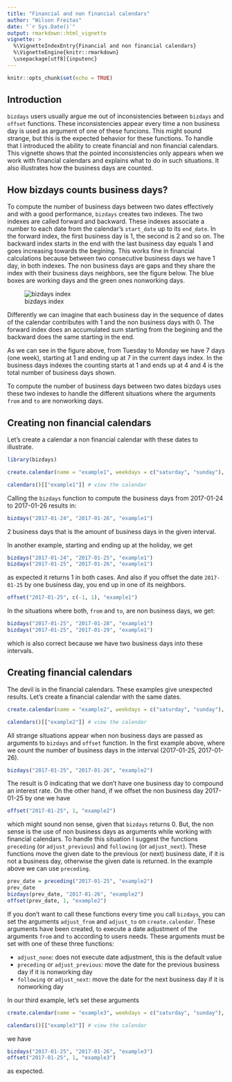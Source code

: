 ```yaml
---
title: "Financial and non financial calendars"
author: "Wilson Freitas"
date: "`r Sys.Date()`"
output: rmarkdown::html_vignette
vignette: >
  %\VignetteIndexEntry{Financial and non financial calendars}
  %\VignetteEngine{knitr::rmarkdown}
  \usepackage[utf8]{inputenc}
---
```


```r
knitr::opts_chunk$set(echo = TRUE)
```

## Introduction

`bizdays` users usually argue me out of inconsistencies between `bizdays` and `offset` functions.
These inconsistencies appear every time a non business day is used as argument of one of these funcions.
This might sound strange, but this is the expected behavior for these functions.
To handle that I introduced the ability to create financial and non financial calendars.
This vignette shows that the pointed inconsistencies only appears when we work with financial calendars and explains what to do in such situations.
It also illustrates how the business days are counted.

## How bizdays counts business days?

To compute the number of business days between two dates effectively and with a good performance, `bizdays` creates two indexes.
The two indexes are called forward and backward.
These indexes associate a number to each date from the calendar's `start_date` up to its `end_date`.
In the forward index, the first business day is 1, the second is 2 and so on.
The backward index starts in the end with the last business day equals 1 and goes increasing towards the begining.
This works fine in financial calculations because between two consecutive business days we have 1 day, in both indexes.
The non business days are gaps and they share the index with their business days neighbors, see the figure below.
The blue boxes are working days and the green ones nonworking days.

![bizdays index](bizdays_index.png "bizdays index")

Differently we can imagine that each business day in the sequence of dates of the calendar contributes with 1 and the non business days with 0.
The forward index does an accumulated sum starting from the begining and the backward does the same starting in the end.

As we can see in the figure above, from Tuesday to Monday we have 7 days (one week), starting at 1 and ending up at 7 in the current days index.
In the business days indexes the counting starts at 1 and ends up at 4 and 4 is the total number of business days shown.

To compute the number of business days between two dates bizdays uses these two indexes to handle the different situations where the arguments `from` and `to` are nonworking days.

## Creating non financial calendars

Let's create a calendar a non financial calendar with these dates to illustrate.

```r
library(bizdays)

create.calendar(name = "example1", weekdays = c("saturday", "sunday"), start.date = "2017-01-24", end.date = "2017-01-30", holidays = "2017-01-25", financial = FALSE)

calendars()[["example1"]] # view the calendar
```

Calling the `bizdays` function to compute the business days from 2017-01-24 to 2017-01-26 results in:

```r
bizdays("2017-01-24", "2017-01-26", "example1")
```

2 business days that is the amount of business days in the given interval.

In another example, starting and ending up at the holiday, we get

```r
bizdays("2017-01-24", "2017-01-25", "example1")
bizdays("2017-01-25", "2017-01-26", "example1")
```

as expected it returns 1 in both cases.
And also if you offset the date `2017-01-25` by one business day, you end up in one of its neighbors.

```r
offset("2017-01-25", c(-1, 1), "example1")
```

In the situations where both, `from` and `to`, are non business days, we get:

```r
bizdays("2017-01-25", "2017-01-28", "example1")
bizdays("2017-01-25", "2017-01-29", "example1")
```

which is also correct because we have two business days into these intervals.

## Creating financial calendars

The devil is in the financial calendars.
These examples give unexpected results.
Let's create a financial calendar with the same dates.

```r
create.calendar(name = "example2", weekdays = c("saturday", "sunday"), start.date = "2017-01-24", end.date = "2017-01-30", holidays = "2017-01-25", financial = TRUE)

calendars()[["example2"]] # view the calendar
```

All strange situations appear when non business days are passed as arguments to `bizdays` and `offset` function.
In the first example above, where we count the number of business days in the interval (2017-01-25, 2017-01-26).

```r
bizdays("2017-01-25", "2017-01-26", "example2")
```

The result is 0 indicating that we don't have one business day to compound an interest rate.
On the other hand, if we offset the non business day 2017-01-25 by one we have

```r
offset("2017-01-25", 1, "example2")
```

which might sound non sense, given that `bizdays` returns 0.
But, the non sense is the use of non business days as arguments while working with financial calendars.
To handle this situation I suggest the functions `preceding` (or `adjust_previous`) and `following` (or `adjust_next`).
These functions move the given date to the previous (or next) business date, if it is not a business day, otherwise the given date is returned.
In the example above we can use `preceding`.

```r
prev_date = preceding("2017-01-25", "example2")
prev_date
bizdays(prev_date, "2017-01-26", "example2")
offset(prev_date, 1, "example2")
```

If you don't want to call these functions every time you call `bizdays`, you can set the arguments `adjust_from` and `adjust_to` on `create.calendar`.
These arguments have been created, to execute a date adjustment of the arguments `from` and `to` according to users needs.
These arguments must be set with one of these three functions:

- `adjust_none`: does not execute date adjustment, this is the default value
- `preceding` or `adjust_previous`: move the date for the previous business day if it is nonworking day
- `following` or `adjust_next`: move the date for the next business day if it is nonworking day

In our third example, let's set these arguments

```r
create.calendar(name = "example3", weekdays = c("saturday", "sunday"), start.date = "2017-01-24", end.date = "2017-01-30", holidays = "2017-01-25", financial = TRUE, adjust.from = preceding, adjust.to = following)

calendars()[["example3"]] # view the calendar
```

we have 

```r
bizdays("2017-01-25", "2017-01-26", "example3")
offset("2017-01-25", 1, "example3")
```

as expected.